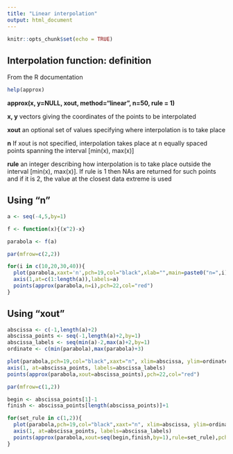 ---
title: "Linear interpolation"
output: html_document
---

```{r setup, include=FALSE}
knitr::opts_chunk$set(echo = TRUE)
```

## Interpolation function: definition

From the R documentation
```{r, eval=FALSE, echo=TRUE}
help(approx)
```
**approx(x, y=NULL, xout, method="linear", n=50, rule = 1)**  

**x, y**	vectors giving the coordinates of the points to be interpolated  

**xout**	an optional set of values specifying where interpolation is to take place  

**n**	If xout is not specified, interpolation takes place at n equally spaced points spanning the interval [min(x), max(x)]  

**rule**	an integer describing how interpolation is to take place outside the interval [min(x), max(x)]. If rule is 1 then NAs are returned for such points and if it is 2, the value at the closest data extreme is used

## Using "n"

```{r, eval=TRUE, echo=TRUE}
a <- seq(-4,5,by=1)

f <- function(x){(x^2)-x}

parabola <- f(a)

par(mfrow=c(2,2))

for(i in c(10,20,30,40)){
  plot(parabola,xaxt='n',pch=19,col="black",xlab="",main=paste0("n=",i))
  axis(1,at=c(1:length(a)),labels=a)
  points(approx(parabola,n=i),pch=22,col="red")
}
```

## Using "xout"

```{r, eval=TRUE, echo=TRUE}
abscissa <- c(-1,length(a)+2)
abscissa_points <- seq(-1,length(a)+2,by=1)
abscissa_labels <- seq(min(a)-2,max(a)+2,by=1)
ordinate <- c(min(parabola),max(parabola)+3)

plot(parabola,pch=19,col="black",xaxt="n", xlim=abscissa, ylim=ordinate, xlab="",main="xout=abscissa_points")
axis(1, at=abscissa_points, labels=abscissa_labels)
points(approx(parabola,xout=abscissa_points),pch=22,col="red")

par(mfrow=c(1,2))

begin <- abscissa_points[1]-1
finish <- abscissa_points[length(abscissa_points)]+1

for(set_rule in c(1,2)){
  plot(parabola,pch=19,col="black",xaxt="n", xlim=abscissa, ylim=ordinate, xlab="",main=paste0("outside the x range, rule=",set_rule))
  axis(1, at=abscissa_points, labels=abscissa_labels)
  points(approx(parabola,xout=seq(begin,finish,by=1),rule=set_rule),pch=22,col="red")
}
```
